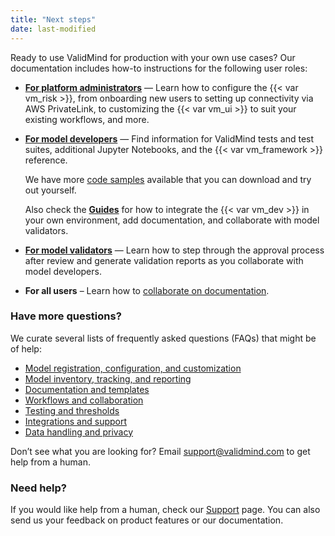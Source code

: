 ```yaml
---
title: "Next steps"
date: last-modified
---
```


Ready to use ValidMind for production with your own use cases? Our documentation includes how-to instructions for the following user roles:

- [**For platform administrators**](../guide/guides.qmd#onboarding) — Learn how to configure the {{< var vm_risk >}}, from onboarding new users to setting up connectivity via AWS PrivateLink, to customizing the {{< var vm_ui >}} to suit your existing workflows, and more. 

- [**For model developers**](../developer-framework/get-started-developer-framework.qmd) — Find information for ValidMind tests and test suites, additional Jupyter Notebooks, and the {{< var vm_framework >}} reference.

   We have more [code samples](../developer-framework/samples-jupyter-notebooks.qmd) available that you can download and try out yourself.

   Also check the [**Guides**](../guide/guides.qmd) for how to integrate the {{< var vm_dev >}} in your own environment, add documentation, and collaborate with model validators.

- [**For model validators**](../guide/guides.qmd#model-validation) — Learn how to step through the approval process after review and generate validation reports as you collaborate with model developers.

-  **For all users** – Learn how to [collaborate on documentation](../guide/collaborate-with-others.qmd).


### Have more questions?

We curate several lists of frequently asked questions (FAQs) that might be of help: 

- [Model registration, configuration, and customization](../faq/faq-models.qmd)
- [Model inventory, tracking, and reporting](../faq/faq-inventory.qmd)
- [Documentation and templates](../faq/faq-documentation.qmd)
- [Workflows and collaboration](../faq/faq-workflows.qmd)
- [Testing and thresholds](../faq/faq-testing.qmd)
- [Integrations and support](../faq/faq-integrations.qmd)
- [Data handling and privacy](../faq/faq-privacy.qmd)

Don't see what you are looking for? Email [support@validmind.com](mailto:support@validmind.com) to get help from a human.

### Need help?

If you would like help from a human, check our [Support](../support/support.qmd) page. You can also send us your feedback on product features or our documentation.
